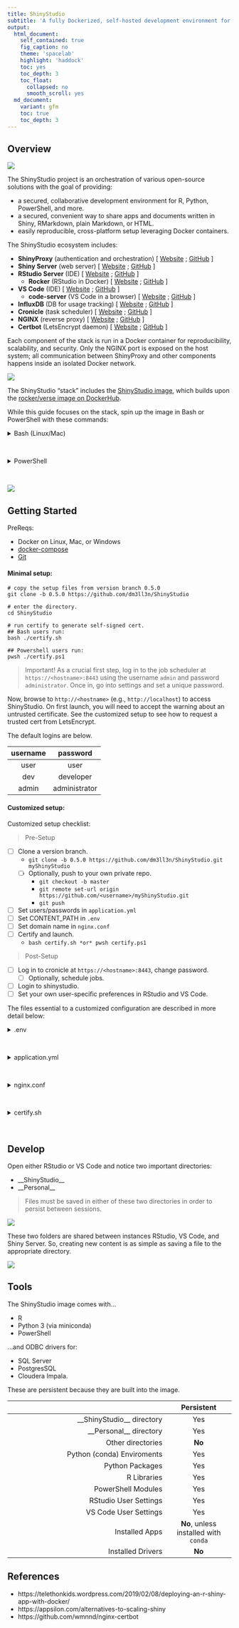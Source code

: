 ---
title: ShinyStudio
subtitle: 'A fully Dockerized, self-hosted development environment for teams. Develop where you serve.'
output:
  html_document:
    self_contained: true
    fig_caption: no
    theme: 'spacelab'
    highlight: 'haddock'
    toc: yes
    toc_depth: 3
    toc_float:
      collapsed: no
      smooth_scroll: yes
  md_document:
    variant: gfm 
    toc: true
    toc_depth: 3
---

## Overview

![](https://i.imgur.com/rtd29qCh.png)

The ShinyStudio project is an orchestration of various open-source solutions with the goal of providing:

* a secured, collaborative development environment for R, Python, PowerShell, and more.
* a secured, convenient way to share apps and documents written in Shiny, RMarkdown, plain Markdown, or HTML.
* easily reproducible, cross-platform setup leveraging Docker containers.

The ShinyStudio ecosystem includes:

* **ShinyProxy** (authentication and orchestration) [ [Website](https://www.shinyproxy.io/configuration/) ; [GitHub](https://github.com/openanalytics/shinyproxy) ]
* **Shiny Server** (web server) [ [Website](https://rstudio.com/products/shiny/shiny-server/) ; [GitHub](https://github.com/rstudio/shiny-server) ]
* **RStudio Server** (IDE) [ [Website](https://rstudio.com/products/rstudio/) ; [GitHub](https://github.com/rstudio/rstudio) ]
  * **Rocker** (RStudio in Docker) [ [Website](https://www.rocker-project.org/) ; [GitHub](https://github.com/rocker-org/rocker-versioned) ]
* **VS Code** (IDE) [ [Website](https://code.visualstudio.com/) ; [GitHub](https://github.com/microsoft/vscode) ]
  * **code-server** (VS Code in a browser) [ [Website](https://coder.com/) ; [GitHub](https://github.com/cdr/code-server) ]
* **InfluxDB** (DB for usage tracking) [ [Website](https://www.influxdata.com/products/influxdb-overview/) ; [GitHub](https://github.com/influxdata/influxdb) ]
* **Cronicle** (task scheduler) [ [Website](http://cronicle.net/) ; [GitHub](https://github.com/jhuckaby/Cronicle) ]
* **NGINX** (reverse proxy) [ [Website](https://www.nginx.com/) ; [GitHub](https://github.com/nginx/nginx) ]
* **Certbot** (LetsEncrypt daemon) [ [Website](https://certbot.eff.org/about/) ; [GitHub](https://github.com/certbot/certbot) ]

Each component of the stack is run in a Docker container for reproducibility, scalability, and security. Only the NGINX port is exposed on the host system; all communication between ShinyProxy and other components happens inside an isolated Docker network.

![](https://i.imgur.com/PRDW25E.png)

The ShinyStudio "stack" includes the [ShinyStudio image](https://hub.docker.com/r/dm3ll3n/shinystudio), which builds upon the [rocker/verse image on DockerHub](https://hub.docker.com/r/rocker/verse).

While this guide focuses on the stack, spin up the image in Bash or PowerShell with these commands:

<details>
<summary>Bash (Linux/Mac)</summary>

``` text
docker network create shinystudio-net && \
docker run --rm -it \
    --network shinystudio-net \
    -v /var/run/docker.sock:/var/run/docker.sock \
    -e USERID=$UID \
    -e USER=$USER \
    -e PASSWORD=password \
    -e CONTENT_PATH="${HOME}/ShinyStudio/content" \
    -e SITE_NAME=shinystudio \
    -p 80:8080 \
    -e TAG=latest \
    dm3ll3n/shinystudio:latest
```

</details>
<br/>

<details>
<summary>PowerShell</summary>

```text
docker network create shinystudio-net;
docker run --rm -it `
    --network shinystudio-net `
    -v /var/run/docker.sock:/var/run/docker.sock `
    -e USERID=1000 `
    -e USER=$([environment]::UserName) `
    -e PASSWORD=password `
    -e CONTENT_PATH="/host_mnt/c/Users/$([environment]::UserName)/ShinyStudio/content" `
    -e SITE_NAME=shinystudio `
    -p 80:8080 `
    -e TAG=latest `
    dm3ll3n/shinystudio:latest
```

> Notice the unique form of the path for the `CONTENT_PATH` variable required when in a Windows environment.

</details>
<br/>

![](https://i.imgur.com/qc7bL1I.gif)

## Getting Started

PreReqs:

* Docker on Linux, Mac, or Windows
* [docker-compose](https://docs.docker.com/compose/install/)
* [Git](https://git-scm.com/downloads)

#### Minimal setup:

```text
# copy the setup files from version branch 0.5.0
git clone -b 0.5.0 https://github.com/dm3ll3n/ShinyStudio

# enter the directory.
cd ShinyStudio

# run certify to generate self-signed cert.
## Bash users run:
bash ./certify.sh

## Powershell users run:
pwsh ./certify.ps1
```

> Important! As a crucial first step, log in to the job scheduler at `https://<hostname>:8443` using the username `admin` and password `administrator`. Once in, go into settings and set a unique password.

Now, browse to `http://<hostname>` (e.g., `http://localhost`) to access ShinyStudio. On first launch, you will need to accept the warning about an untrusted certificate. See the customized setup to see how to request a trusted cert from LetsEncrypt.

The default logins are below.

| **username** | **password** |
|:------------:|:------------:|
|      user    |      user    |
|     dev      |     developer    |
|  admin  |  administrator  |


#### Customized setup:

Customized setup checklist:

> Pre-Setup

* [ ] Clone a version branch.
  * `git clone -b 0.5.0 https://github.com/dm3ll3n/ShinyStudio.git myShinyStudio`
  * [ ] Optionally, push to your own private repo.
    * `git checkout -b master`
    * `git remote set-url origin https://github.com/<username>/myShinyStudio.git`
    * `git push`
* [ ] Set users/passwords in `application.yml`
* [ ] Set CONTENT_PATH in `.env`
* [ ] Set domain name in `nginx.conf`
* [ ] Certify and launch.
  * `bash certify.sh *or* pwsh certify.ps1`

> Post-Setup

* [ ] Log in to cronicle at `https://<hostname>:8443`, change password.
  * [ ] Optionally, schedule jobs.
* [ ] Login to shinystudio.
* [ ] Set your own user-specific preferences in RStudio and VS Code.

The files essential to a customized configuration are described in more detail below:

<details>
<summary>.env</summary>

> The docker-compose environment file. The project name, content path, and HTTP ports can be changed here.

Note that Docker volume names are renamed along with the project name, so be prepared to migrate or recreate data stored in Docker volumes when changing the project name.
</details>
<br/>

<details>
<summary>application.yml</summary>

> The ShinyProxy config file. Users can be added/removed here. Other configurations are available too, such as the site title and the ability to provide a non-standard landing page.

Using the provided template, you can assign users to the following groups with tiered access:

- **viewers**: can only view content from "Apps & Reports", "Documents", and "Personal".
- **developers**: can view all site content and develop content with RStudio and VS Code.
- **administrators**: can view and develop site content across multiple instances of ShinyStudio. Can also manage *all* user files.

Review the [ShinyProxy configuration documentation](https://www.shinyproxy.io/configuration/) for all options.
</details>
<br/>

<details>
<summary>nginx.conf</summary>

> The NGINX config file. Defines the accepted site name and what ports to listen on.

If you change the ports here, you must also change the ports defined in the `.env` file. Also, if you change the domain name, you must provide/generate a new certificate for it.

</details>
<br>

<details>
<summary>certify.sh</summary>

> The script used to generate a self-signed cert, or to request a trusted cert from LetsEncrypt.

With no parameters, `certify` generates a self-signed cert for `example.com` (the default domain name defined in `nginx.conf`).

To generate a self-signed cert with another domain name, first edit the domain name in `nginx.conf`. Afterward, generate a new cert with:

```
bash ./certify.sh <domain>

# e.g., bash ./certify.sh www.shinystudio.com
```

If your server is accessible from the web, you can request a trusted certificate from LetsEncrypt. First, edit `nginx.conf` with your domain name, then request a new cert from LetsEncrypt like so:

```
bash ./certify.sh <domain> <email>

# e.g., bash ./certify.sh www.shinystudio.com you@email.com
```

CertBot will automatically renew your LetsEncrypt certificate.

To manage the services in the stack, use the native docker-compose commands, e.g.:

```
# stop all services.
docker-compose down

# start all services.
docker-compose up -d
```
</details>
<br/>

## Develop

Open either RStudio or VS Code and notice two important directories:

-   \_\_ShinyStudio\_\_
-   \_\_Personal\_\_

> Files must be saved in either of these two directories in order to persist between sessions.

![](https://i.imgur.com/ac7iKDHh.png)

These two folders are shared between instances RStudio, VS Code, and Shiny Server. So, creating new content is as simple as saving a file to the appropriate directory.

![](https://i.imgur.com/lAuTMgBh.png)

## Tools

The ShinyStudio image comes with...

-   R
-   Python 3 (via miniconda)
-   PowerShell

...and ODBC drivers for:

-   SQL Server
-   PostgresSQL
-   Cloudera Impala.

These are persistent because they are built into the image.

|                             | Persistent |
|----------------------------:|:----------:|
| \_\_ShinyStudio__ directory |     Yes    |
|    \_\_Personal__ directory |     Yes    |
|           Other directories |   **No**   |
|             Python (conda) Enviroments |     Yes    |
|             Python Packages |     Yes    |
|                 R Libraries |     Yes    |
|          PowerShell Modules |     Yes    |
|       RStudio User Settings |     Yes    |
|       VS Code User Settings |     Yes    |
|              Installed Apps |   **No**, unless installed with `conda`   |
|           Installed Drivers |   **No**   |


## References

* https://telethonkids.wordpress.com/2019/02/08/deploying-an-r-shiny-app-with-docker/
* https://appsilon.com/alternatives-to-scaling-shiny
* https://github.com/wmnnd/nginx-certbot
